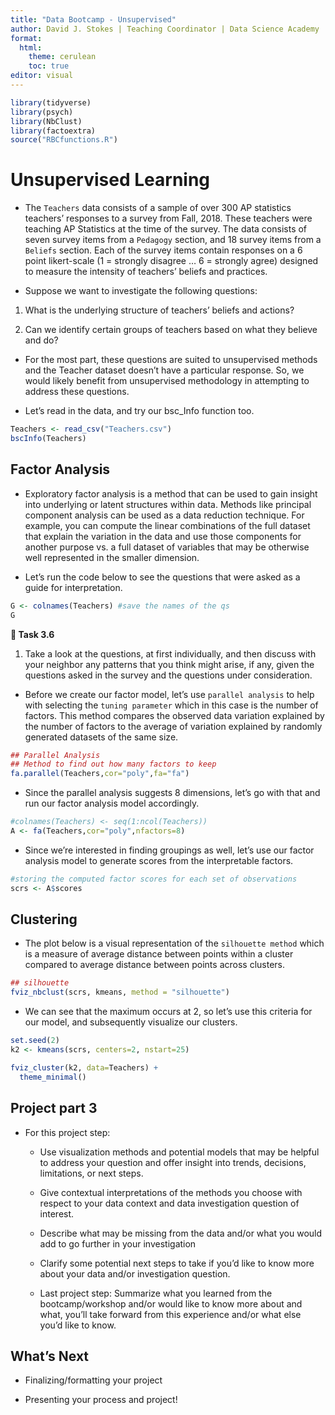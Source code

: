 ```yaml
---
title: "Data Bootcamp - Unsupervised"
author: David J. Stokes | Teaching Coordinator | Data Science Academy
format: 
  html:
    theme: cerulean
    toc: true
editor: visual
---
```


```r
library(tidyverse)
library(psych)
library(NbClust)
library(factoextra)
source("RBCfunctions.R")
```

# Unsupervised Learning

-   The `Teachers` data consists of a sample of over 300 AP statistics teachers' responses to a survey from Fall, 2018. These teachers were teaching AP Statistics at the time of the survey. The data consists of seven survey items from a `Pedagogy` section, and 18 survey items from a `Beliefs` section. Each of the survey items contain responses on a 6 point likert-scale (1 = strongly disagree ... 6 = strongly agree) designed to measure the intensity of teachers' beliefs and practices.

-   Suppose we want to investigate the following questions:

1)  What is the underlying structure of teachers' beliefs and actions?

2)  Can we identify certain groups of teachers based on what they believe and do?

-   For the most part, these questions are suited to unsupervised methods and the Teacher dataset doesn't have a particular response. So, we would likely benefit from unsupervised methodology in attempting to address these questions.

-   Let's read in the data, and try our bsc_Info function too.

```r

Teachers <- read_csv("Teachers.csv")
bscInfo(Teachers)

```

## Factor Analysis

-   Exploratory factor analysis is a method that can be used to gain insight into underlying or latent structures within data. Methods like principal component analysis can be used as a data reduction technique. For example, you can compute the linear combinations of the full dataset that explain the variation in the data and use those components for another purpose vs. a full dataset of variables that may be otherwise well represented in the smaller dimension.

-   Let's run the code below to see the questions that were asked as a guide for interpretation.

```r
G <- colnames(Teachers) #save the names of the qs
G
```

**💬 Task 3.6**

1)  Take a look at the questions, at first individually, and then discuss with your neighbor any patterns that you think might arise, if any, given the questions asked in the survey and the questions under consideration.

-   Before we create our factor model, let's use `parallel analysis` to help with selecting the `tuning parameter` which in this case is the number of factors. This method compares the observed data variation explained by the number of factors to the average of variation explained by randomly generated datasets of the same size.

```r
## Parallel Analysis
## Method to find out how many factors to keep
fa.parallel(Teachers,cor="poly",fa="fa")
```

-   Since the parallel analysis suggests 8 dimensions, let's go with that and run our factor analysis model accordingly.

```r
#colnames(Teachers) <- seq(1:ncol(Teachers))
A <- fa(Teachers,cor="poly",nfactors=8)
```

-   Since we're interested in finding groupings as well, let's use our factor analysis model to generate scores from the interpretable factors.

```r
#storing the computed factor scores for each set of observations
scrs <- A$scores
```

## Clustering

-   The plot below is a visual representation of the `silhouette method` which is a measure of average distance between points within a cluster compared to average distance between points across clusters.

```r
## silhouette
fviz_nbclust(scrs, kmeans, method = "silhouette")
```

-   We can see that the maximum occurs at 2, so let's use this criteria for our model, and subsequently visualize our clusters.

```r
set.seed(2)
k2 <- kmeans(scrs, centers=2, nstart=25)

fviz_cluster(k2, data=Teachers) +
  theme_minimal()
```

## Project part 3

-   For this project step:

    -   Use visualization methods and potential models that may be helpful to address your question and offer insight into trends, decisions, limitations, or next steps.

    -   Give contextual interpretations of the methods you choose with respect to your data context and data investigation question of interest.

    -   Describe what may be missing from the data and/or what you would add to go further in your investigation

    -   Clarify some potential next steps to take if you'd like to know more about your data and/or investigation question.

    -   Last project step: Summarize what you learned from the bootcamp/workshop and/or would like to know more about and what, you'll take forward from this experience and/or what else you'd like to know.

## What's Next

-   Finalizing/formatting your project

-   Presenting your process and project!
